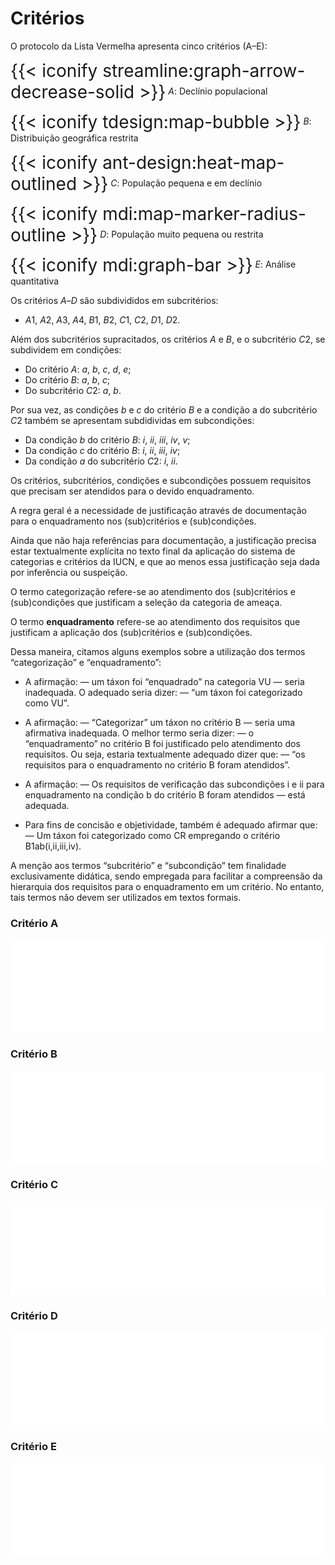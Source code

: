 # Critérios

O protocolo da Lista Vermelha apresenta cinco critérios (A–E):

<span style="font-size: 2em; vertical-align: middle;">{{< iconify 
streamline:graph-arrow-decrease-solid >}}</span> $A$: Declínio populacional

<span style="font-size: 2em; vertical-align: middle;">{{< iconify tdesign:map-bubble >}}</span> $B$: Distribuição geográfica restrita

<span style="font-size: 2em; vertical-align: middle;">{{< iconify ant-design:heat-map-outlined >}}</span> $C$: População pequena e em declínio

<span style="font-size: 2em; vertical-align: middle;">{{< iconify mdi:map-marker-radius-outline >}}</span> $D$: População muito pequena ou restrita

<span style="font-size: 2em; vertical-align: middle;">{{< iconify mdi:graph-bar >}}</span> $E$: Análise quantitativa

Os critérios $A$–$D$ são subdivididos em subcritérios: 

- $A1$, $A2$, $A3$, $A4$, $B1$, $B2$, $C1$, $C2$, $D1$, $D2$.

Além dos subcritérios supracitados, os critérios $A$ e $B$, e o subcritério $C2$, se subdividem em condições:

- Do critério $A$: $a$, $b$, $c$, $d$, $e$;
- Do critério $B$: $a$, $b$, $c$;
- Do subcritério $C2$: $a$, $b$.

Por sua vez, as condições $b$ e $c$ do critério $B$ e a condição a do subcritério $C2$ também se apresentam subdidividas em subcondições:

- Da condição $b$ do critério $B$: $i$, $ii$, $iii$, $iv$, $v$;
- Da condição $c$ do critério $B$: $i$, $ii$, $iii$, $iv$;
- Da condição $a$ do subcritério $C2$: $i$, $ii$.

Os critérios, subcritérios, condições e subcondições possuem requisitos que precisam ser atendidos para o devido enquadramento.

A regra geral é a necessidade de justificação através de documentação para o enquadramento nos (sub)critérios e (sub)condições.

Ainda que não haja referências para documentação, a justificação precisa estar textualmente explícita no texto final da aplicação do sistema de categorias e critérios da IUCN, e que ao menos essa justificação seja dada por inferência ou suspeição.

O termo categorização refere-se ao atendimento dos (sub)critérios e (sub)condições que justificam a seleção da categoria de ameaça.

O termo **enquadramento** refere-se ao atendimento dos requisitos que justificam a aplicação dos (sub)critérios e (sub)condições. 

Dessa maneira, citamos alguns exemplos sobre a utilização dos termos "categorização" e "enquadramento":

::: {.callout-note}
- A afirmação: — um táxon foi "enquadrado" na categoria VU — seria inadequada. O adequado seria dizer: — "um táxon foi categorizado como VU".

- A afirmação: — "Categorizar" um táxon no critério B — seria uma afirmativa inadequada. O melhor termo seria dizer: — o "enquadramento" no critério B foi justificado pelo atendimento dos requisitos. Ou seja, estaria textualmente adequado dizer que: — "os requisitos para o enquadramento no critério B foram atendidos".

- A afirmação: — Os requisitos de verificação das subcondições i e ii para enquadramento na condição b do critério B foram atendidos — está adequada.

- Para fins de concisão e objetividade, também é adequado afirmar que: — Um táxon foi categorizado como CR empregando o critério B1ab(i,ii,iii,iv).

:::

A menção aos termos "subcritério" e "subcondição" tem finalidade exclusivamente didática, sendo empregada para facilitar a compreensão da hierarquia dos requisitos para o enquadramento em um critério. No entanto, tais termos não devem ser utilizados em textos formais.

### Critério A

<iframe id="iframeA" src="./criterio-a.html" width="100%" style="border: none;"></iframe>

### Critério B

<iframe id="iframeB" src="./criterio-b.html" width="100%" style="border: none;"></iframe>

### Critério C

<iframe id="iframeC" src="./criterio-c.html" width="100%" style="border: none;"></iframe>

### Critério D

<iframe id="iframeD" src="./criterio-d.html" width="100%" style="border: none;"></iframe>

### Critério E

<iframe id="iframeE" src="./criterio-e.html" width="100%" style="border: none;"></iframe>

<script>
  function ajustarAltura(iframeId) {
    const iframe = document.getElementById(iframeId);

    function setAltura() {
      if (iframe.contentWindow && iframe.contentWindow.document.body) {
        iframe.style.height = iframe.contentWindow.document.body.scrollHeight + "px";
      }
    }

    iframe.onload = setAltura;

    // Se o conteúdo mudar dinamicamente após carregamento
    setInterval(setAltura, 500);
  }

  // Aplica para ambos os iframes
  ajustarAltura("iframeA");
  ajustarAltura("iframeB");
  ajustarAltura("iframeC");
  ajustarAltura("iframeD");
  ajustarAltura("iframeE");
</script>